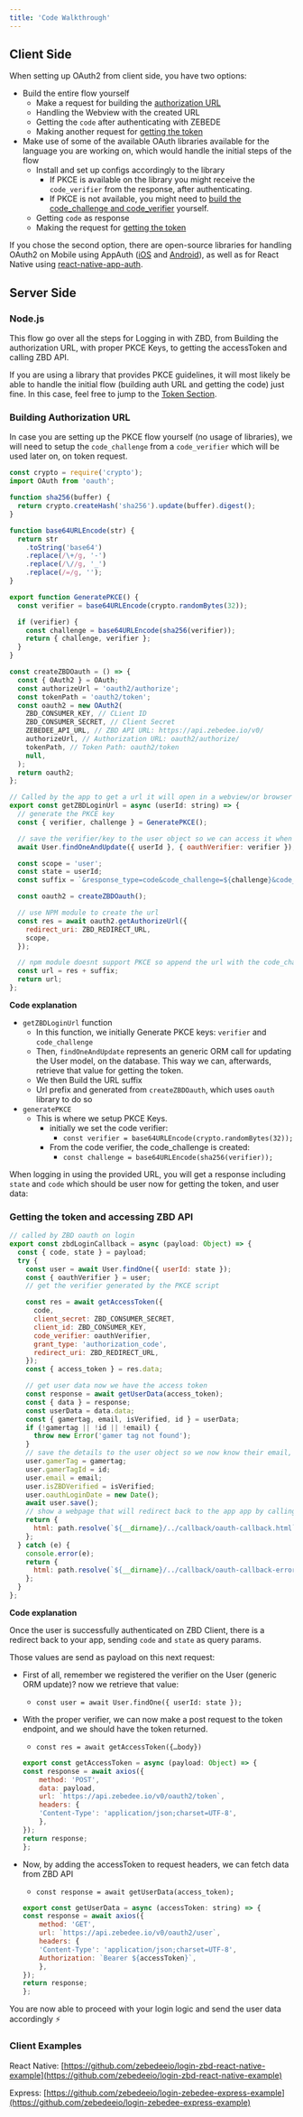 ```yaml
---
title: 'Code Walkthrough'
---
```


## Client Side[​](#client-side "Direct link to heading")

When setting up OAuth2 from client side, you have two options:

*   Build the entire flow yourself
    *   Make a request for building the [authorization URL](/docs/zbd-login/walkthrough#building-authorization-url)
    *   Handling the Webview with the created URL
    *   Getting the `code` after authenticating with ZEBEDE
    *   Making another request for [getting the token](/docs/zbd-login/walkthrough#getting-the-token-and-accessing-zbd-api)
*   Make use of some of the available OAuth libraries available for the language you are working on, which would handle the initial steps of the flow
    *   Install and set up configs accordingly to the library
        *   If PKCE is available on the library you might receive the `code_verifier` from the response, after authenticating.
        *   If PKCE is not available, you might need to [build the code\_challenge and code\_verifier](/docs/zbd-login/walkthrough#getting-the-token-and-accessing-zbd-api) yourself.
    *   Getting `code` as response
    *   Making the request for [getting the token](/docs/zbd-login/walkthrough#getting-the-token-and-accessing-zbd-api)

If you chose the second option, there are open-source libraries for handling OAuth2 on Mobile using AppAuth ([iOS](https://github.com/openid/AppAuth-iOS) and [Android](https://github.com/openid/AppAuth-Android)), as well as for React Native using [react-native-app-auth](https://github.com/FormidableLabs/react-native-app-auth).

## Server Side[​](#server-side "Direct link to heading")

### Node.js[​](#nodejs "Direct link to heading")

This flow go over all the steps for Logging in with ZBD, from Building the authorization URL, with proper PKCE Keys, to getting the accessToken and calling ZBD API.

If you are using a library that provides PKCE guidelines, it will most likely be able to handle the initial flow (building auth URL and getting the code) just fine. In this case, feel free to jump to the [Token Section](https://www.notion.so/Login-with-ZEBEDEE-1c2c384d74eb4342bf4a9aa7967043ba).

### Building Authorization URL[​](#building-authorization-url "Direct link to heading")

In case you are setting up the PKCE flow yourself (no usage of libraries), we will need to setup the `code_challenge` from a `code_verifier` which will be used later on, on token request.

```js
const crypto = require('crypto');
import OAuth from 'oauth';

function sha256(buffer) {
  return crypto.createHash('sha256').update(buffer).digest();
}

function base64URLEncode(str) {
  return str
    .toString('base64')
    .replace(/\+/g, '-')
    .replace(/\//g, '_')
    .replace(/=/g, '');
}

export function GeneratePKCE() {
  const verifier = base64URLEncode(crypto.randomBytes(32));

  if (verifier) {
    const challenge = base64URLEncode(sha256(verifier));
    return { challenge, verifier };
  }
}

const createZBDOauth = () => {
  const { OAuth2 } = OAuth;
  const authorizeUrl = 'oauth2/authorize';
  const tokenPath = 'oauth2/token';
  const oauth2 = new OAuth2(
    ZBD_CONSUMER_KEY, // CLient ID
    ZBD_CONSUMER_SECRET, // Client Secret
    ZEBEDEE_API_URL, // ZBD API URL: https://api.zebedee.io/v0/
    authorizeUrl, // Authorization URL: oauth2/authorize/
    tokenPath, // Token Path: oauth2/token
    null,
  );
  return oauth2;
};

// Called by the app to get a url it will open in a webview/or browser
export const getZBDLoginUrl = async (userId: string) => {
  // generate the PKCE key
  const { verifier, challenge } = GeneratePKCE();

  // save the verifier/key to the user object so we can access it when validating in the callback
  await User.findOneAndUpdate({ userId }, { oauthVerifier: verifier });

  const scope = 'user';
  const state = userId;
  const suffix = `&response_type=code&code_challenge=${challenge}&code_challenge_method=S256&state=${state}`;

  const oauth2 = createZBDOauth();

  // use NPM module to create the url
  const res = await oauth2.getAuthorizeUrl({
    redirect_uri: ZBD_REDIRECT_URL,
    scope,
  });

  // npm module doesnt support PKCE so append the url with the code_challenge info
  const url = res + suffix;
  return url;
};
```

**Code explanation**

*   `getZBDLoginUrl` function
    *   In this function, we initially Generate PKCE keys: `verifier` and `code_challenge`
    *   Then, `findOneAndUpdate` represents an generic ORM call for updating the User model, on the database. This way we can, afterwards, retrieve that value for getting the token.
    *   We then Build the URL suffix
    *   Url prefix and generated from `createZBDOauth`, which uses `oauth` library to do so
*   `generatePKCE`
    *   This is where we setup PKCE Keys.
        *   initially we set the code verifier:
            *   `const verifier = base64URLEncode(crypto.randomBytes(32));`
        *   From the code verifier, the code\_challenge is created:
            *   `const challenge = base64URLEncode(sha256(verifier));`

When logging in using the provided URL, you will get a response including `state` and `code` which should be user now for getting the token, and user data:

### Getting the token and accessing ZBD API[​](#getting-the-token-and-accessing-zbd-api "Direct link to heading")

```js
// called by ZBD oauth on login
export const zbdLoginCallback = async (payload: Object) => {
  const { code, state } = payload;
  try {
    const user = await User.findOne({ userId: state });
    const { oauthVerifier } = user;
    // get the verifier generated by the PKCE script

    const res = await getAccessToken({
      code,
      client_secret: ZBD_CONSUMER_SECRET,
      client_id: ZBD_CONSUMER_KEY,
      code_verifier: oauthVerifier,
      grant_type: 'authorization_code',
      redirect_uri: ZBD_REDIRECT_URL,
    });
    const { access_token } = res.data;

    // get user data now we have the access token
    const response = await getUserData(access_token);
    const { data } = response;
    const userData = data.data;
    const { gamertag, email, isVerified, id } = userData;
    if (!gamertag || !id || !email) {
      throw new Error('gamer tag not found');
    }
    // save the details to the user object so we now know their email, verification etc
    user.gamerTag = gamertag;
    user.gamerTagId = id;
    user.email = email;
    user.isZBDVerified = isVerified;
    user.oauthLoginDate = new Date();
    await user.save();
    // show a webpage that will redirect back to the app app by calling the app schema url
    return {
      html: path.resolve(`${__dirname}/../callback/oauth-callback.html`),
    };
  } catch (e) {
    console.error(e);
    return {
      html: path.resolve(`${__dirname}/../callback/oauth-callback-error.html`),
    };
  }
};
```

**Code explanation**

Once the user is successfully authenticated on ZBD Client, there is a redirect back to your app, sending `code` and `state` as query params.

Those values are send as payload on this next request:

*   First of all, remember we registered the verifier on the User (generic ORM update)? now we retrieve that value:
    *   `const user = await User.findOne({ userId: state });`
*   With the proper verifier, we can now make a post request to the token endpoint, and we should have the token returned.
    
    *   `const res = await getAccessToken({…body})`
    
    ```js
    export const getAccessToken = async (payload: Object) => {
    const response = await axios({
        method: 'POST',
        data: payload,
        url: `https://api.zebedee.io/v0/oauth2/token`,
        headers: {
        'Content-Type': 'application/json;charset=UTF-8',
        },
    });
    return response;
    };
    ```
*   Now, by adding the accessToken to request headers, we can fetch data from ZBD API
    
    *   `const response = await getUserData(access_token);`
    
    ```js
    export const getUserData = async (accessToken: string) => {
    const response = await axios({
        method: 'GET',
        url: `https://api.zebedee.io/v0/oauth2/user`,
        headers: {
        'Content-Type': 'application/json;charset=UTF-8',
        Authorization: `Bearer ${accessToken}`,
        },
    });
    return response;
    };
    ```

You are now able to proceed with your login logic and send the user data accordingly ⚡

### Client Examples[​](#client-examples "Direct link to heading")

React Native: [https://github.com/zebedeeio/login-zbd-react-native-example](https://github.com/zebedeeio/login-zbd-react-native-example)

Express: [https://github.com/zebedeeio/login-zebedee-express-example](https://github.com/zebedeeio/login-zebedee-express-example)